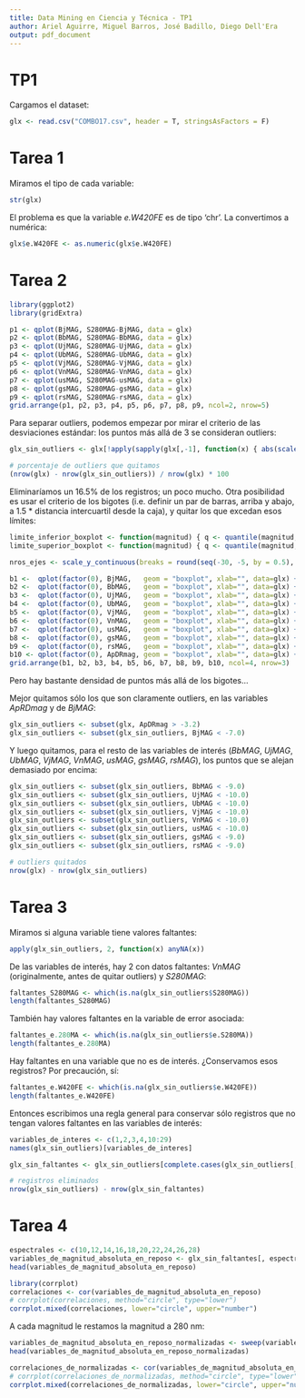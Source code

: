 ```yaml
---
title: Data Mining en Ciencia y Técnica - TP1
author: Ariel Aguirre, Miguel Barros, José Badillo, Diego Dell'Era
output: pdf_document
---
```


TP1
===

Cargamos el dataset:

```r
glx <- read.csv("COMBO17.csv", header = T, stringsAsFactors = F)
```

# Tarea 1

Miramos el tipo de cada variable:

```r
str(glx)
```

El problema es que la variable *e.W420FE* es de tipo 'chr'. La convertimos a numérica:

```r
glx$e.W420FE <- as.numeric(glx$e.W420FE)
```

# Tarea 2

```r
library(ggplot2)
library(gridExtra)

p1 <- qplot(BjMAG, S280MAG-BjMAG, data = glx)
p2 <- qplot(BbMAG, S280MAG-BbMAG, data = glx)
p3 <- qplot(UjMAG, S280MAG-UjMAG, data = glx)
p4 <- qplot(UbMAG, S280MAG-UbMAG, data = glx)
p5 <- qplot(VjMAG, S280MAG-VjMAG, data = glx)
p6 <- qplot(VnMAG, S280MAG-VnMAG, data = glx)
p7 <- qplot(usMAG, S280MAG-usMAG, data = glx)
p8 <- qplot(gsMAG, S280MAG-gsMAG, data = glx)
p9 <- qplot(rsMAG, S280MAG-rsMAG, data = glx)
grid.arrange(p1, p2, p3, p4, p5, p6, p7, p8, p9, ncol=2, nrow=5)
```

Para separar outliers, podemos empezar por mirar el criterio de las desviaciones estándar: los puntos más allá de 3 se consideran outliers:
```r
glx_sin_outliers <- glx[!apply(sapply(glx[,-1], function(x) { abs(scale(x)) >= 3 }), 1, any), ]

# porcentaje de outliers que quitamos
(nrow(glx) - nrow(glx_sin_outliers)) / nrow(glx) * 100
```

Eliminaríamos un 16.5% de los registros; un poco mucho. Otra posibilidad es usar el criterio de los bigotes (i.e. definir un par de barras, arriba y abajo, a 1.5 * distancia intercuartil desde la caja), y quitar los que excedan esos límites:

```r
limite_inferior_boxplot <- function(magnitud) { q <- quantile(magnitud, na.rm=TRUE); return (q[2] - (q[4] - q[2]) * 1.5) }
limite_superior_boxplot <- function(magnitud) { q <- quantile(magnitud, na.rm=TRUE); return (q[4] + (q[4] - q[2]) * 1.5) }

nros_ejes <- scale_y_continuous(breaks = round(seq(-30, -5, by = 0.5), 1))

b1 <-  qplot(factor(0), BjMAG,   geom = "boxplot", xlab="", data=glx) + geom_hline(yintercept=limite_inferior_boxplot(glx$BjMAG))   + geom_hline(yintercept=limite_superior_boxplot(glx$BjMAG)) + nros_ejes
b2 <-  qplot(factor(0), BbMAG,   geom = "boxplot", xlab="", data=glx) + geom_hline(yintercept=limite_inferior_boxplot(glx$BbMAG))   + geom_hline(yintercept=limite_superior_boxplot(glx$BbMAG)) + nros_ejes
b3 <-  qplot(factor(0), UjMAG,   geom = "boxplot", xlab="", data=glx) + geom_hline(yintercept=limite_inferior_boxplot(glx$UjMAG))   + geom_hline(yintercept=limite_superior_boxplot(glx$UjMAG)) + nros_ejes
b4 <-  qplot(factor(0), UbMAG,   geom = "boxplot", xlab="", data=glx) + geom_hline(yintercept=limite_inferior_boxplot(glx$UbMAG))   + geom_hline(yintercept=limite_superior_boxplot(glx$UbMAG)) + nros_ejes
b5 <-  qplot(factor(0), VjMAG,   geom = "boxplot", xlab="", data=glx) + geom_hline(yintercept=limite_inferior_boxplot(glx$VjMAG))   + geom_hline(yintercept=limite_superior_boxplot(glx$VjMAG)) + nros_ejes
b6 <-  qplot(factor(0), VnMAG,   geom = "boxplot", xlab="", data=glx) + geom_hline(yintercept=limite_inferior_boxplot(glx$VnMAG))   + geom_hline(yintercept=limite_superior_boxplot(glx$VnMAG)) + nros_ejes
b7 <-  qplot(factor(0), usMAG,   geom = "boxplot", xlab="", data=glx) + geom_hline(yintercept=limite_inferior_boxplot(glx$usMAG))   + geom_hline(yintercept=limite_superior_boxplot(glx$usMAG)) + nros_ejes
b8 <-  qplot(factor(0), gsMAG,   geom = "boxplot", xlab="", data=glx) + geom_hline(yintercept=limite_inferior_boxplot(glx$gsMAG))   + geom_hline(yintercept=limite_superior_boxplot(glx$gsMAG)) + nros_ejes
b9 <-  qplot(factor(0), rsMAG,   geom = "boxplot", xlab="", data=glx) + geom_hline(yintercept=limite_inferior_boxplot(glx$rsMAG))   + geom_hline(yintercept=limite_superior_boxplot(glx$rsMAG)) + nros_ejes
b10 <- qplot(factor(0), ApDRmag, geom = "boxplot", xlab="", data=glx) + geom_hline(yintercept=limite_inferior_boxplot(glx$ApDRmag)) + geom_hline(yintercept=limite_superior_boxplot(glx$ApDRmag)) + scale_y_continuous(breaks = round(seq(min(glx$ApDRmag), max(glx$ApDRmag), by = 0.5), 1))
grid.arrange(b1, b2, b3, b4, b5, b6, b7, b8, b9, b10, ncol=4, nrow=3)
```

Pero hay bastante densidad de puntos más allá de los bigotes...

Mejor quitamos sólo los que son claramente outliers, en las variables *ApRDmag* y de *BjMAG*:

```r
glx_sin_outliers <- subset(glx, ApDRmag > -3.2)
glx_sin_outliers <- subset(glx_sin_outliers, BjMAG < -7.0)
```

Y luego quitamos, para el resto de las variables de interés (*BbMAG*, *UjMAG*, *UbMAG*, *VjMAG*, *VnMAG*, *usMAG*, *gsMAG*, *rsMAG*), los puntos que se alejan demasiado por encima:

```r
glx_sin_outliers <- subset(glx_sin_outliers, BbMAG < -9.0)
glx_sin_outliers <- subset(glx_sin_outliers, UjMAG < -10.0)
glx_sin_outliers <- subset(glx_sin_outliers, UbMAG < -10.0)
glx_sin_outliers <- subset(glx_sin_outliers, VjMAG < -10.0)
glx_sin_outliers <- subset(glx_sin_outliers, VnMAG < -10.0)
glx_sin_outliers <- subset(glx_sin_outliers, usMAG < -10.0)
glx_sin_outliers <- subset(glx_sin_outliers, gsMAG < -9.0)
glx_sin_outliers <- subset(glx_sin_outliers, rsMAG < -9.0)

# outliers quitados
nrow(glx) - nrow(glx_sin_outliers)
```


# Tarea 3

Miramos si alguna variable tiene valores faltantes:

```r
apply(glx_sin_outliers, 2, function(x) anyNA(x))
```

De las variables de interés, hay 2 con datos faltantes: *VnMAG* (originalmente, antes de quitar outliers) y *S280MAG*:

```r
faltantes_S280MAG <- which(is.na(glx_sin_outliers$S280MAG))
length(faltantes_S280MAG)
```

También hay valores faltantes en la variable de error asociada:

```r
faltantes_e.280MA <- which(is.na(glx_sin_outliers$e.S280MA))
length(faltantes_e.280MA)
```

Hay faltantes en una variable que no es de interés. ¿Conservamos esos registros? Por precaución, sí:

```r
faltantes_e.W420FE <- which(is.na(glx_sin_outliers$e.W420FE))
length(faltantes_e.W420FE)
```

Entonces escribimos una regla general para conservar sólo registros que no tengan valores faltantes en las variables de interés:

```r
variables_de_interes <- c(1,2,3,4,10:29)
names(glx_sin_outliers)[variables_de_interes]

glx_sin_faltantes <- glx_sin_outliers[complete.cases(glx_sin_outliers[,variables_de_interes]),]

# registros eliminados
nrow(glx_sin_outliers) - nrow(glx_sin_faltantes)
```

# Tarea 4

```r
espectrales <- c(10,12,14,16,18,20,22,24,26,28)
variables_de_magnitud_absoluta_en_reposo <- glx_sin_faltantes[, espectrales]
head(variables_de_magnitud_absoluta_en_reposo)
```

```r
library(corrplot)
correlaciones <- cor(variables_de_magnitud_absoluta_en_reposo)
# corrplot(correlaciones, method="circle", type="lower")
corrplot.mixed(correlaciones, lower="circle", upper="number")
```

A cada magnitud le restamos la magnitud a 280 nm:

```r
variables_de_magnitud_absoluta_en_reposo_normalizadas <- sweep(variables_de_magnitud_absoluta_en_reposo[,1:9], 1, variables_de_magnitud_absoluta_en_reposo$S280MAG, `-`)
head(variables_de_magnitud_absoluta_en_reposo_normalizadas)
```

```r
correlaciones_de_normalizadas <- cor(variables_de_magnitud_absoluta_en_reposo_normalizadas)
# corrplot(correlaciones_de_normalizadas, method="circle", type="lower")
corrplot.mixed(correlaciones_de_normalizadas, lower="circle", upper="number")
```
